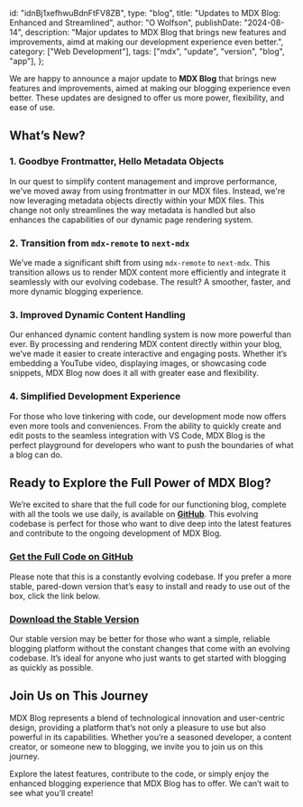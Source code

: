   id: "idnBj1xefhwuBdnFtFV8ZB",
  type: "blog",
  title: "Updates to MDX Blog: Enhanced and Streamlined",
  author: "O Wolfson",
  publishDate: "2024-08-14",
  description:
    "Major updates to MDX Blog that brings new features and improvements, aimd at making our development experience even better.",
  category: ["Web Development"],
  tags: ["mdx", "update", "version", "blog", "app"],
};

We are happy to announce a major update to **MDX Blog** that brings new features and improvements, aimed at making our blogging experience even better. These updates are designed to offer us more power, flexibility, and ease of use.

## What’s New?

### 1. **Goodbye Frontmatter, Hello Metadata Objects**

In our quest to simplify content management and improve performance, we've moved away from using frontmatter in our MDX files. Instead, we're now leveraging metadata objects directly within your MDX files. This change not only streamlines the way metadata is handled but also enhances the capabilities of our dynamic page rendering system.

### 2. **Transition from `mdx-remote` to `next-mdx`**

We’ve made a significant shift from using `mdx-remote` to `next-mdx`. This transition allows us to render MDX content more efficiently and integrate it seamlessly with our evolving codebase. The result? A smoother, faster, and more dynamic blogging experience.

### 3. **Improved Dynamic Content Handling**

Our enhanced dynamic content handling system is now more powerful than ever. By processing and rendering MDX content directly within your blog, we’ve made it easier to create interactive and engaging posts. Whether it’s embedding a YouTube video, displaying images, or showcasing code snippets, MDX Blog now does it all with greater ease and flexibility.

### 4. **Simplified Development Experience**

For those who love tinkering with code, our development mode now offers even more tools and conveniences. From the ability to quickly create and edit posts to the seamless integration with VS Code, MDX Blog is the perfect playground for developers who want to push the boundaries of what a blog can do.

## Ready to Explore the Full Power of MDX Blog?

We’re excited to share that the full code for our functioning blog, complete with all the tools we use daily, is available on **[GitHub](https://github.com/owolfdev/mdx-blog)**. This evolving codebase is perfect for those who want to dive deep into the latest features and contribute to the ongoing development of MDX Blog.

### **[Get the Full Code on GitHub](https://github.com/owolfdev/mdx-blog)**

Please note that this is a constantly evolving codebase. If you prefer a more stable, pared-down version that’s easy to install and ready to use out of the box, click the link below.

### **[Download the Stable Version](https://www.mdxblog.io/install)**

Our stable version may be better for those who want a simple, reliable blogging platform without the constant changes that come with an evolving codebase. It’s ideal for anyone who just wants to get started with blogging as quickly as possible.

## Join Us on This Journey

MDX Blog represents a blend of technological innovation and user-centric design, providing a platform that’s not only a pleasure to use but also powerful in its capabilities. Whether you’re a seasoned developer, a content creator, or someone new to blogging, we invite you to join us on this journey.

Explore the latest features, contribute to the code, or simply enjoy the enhanced blogging experience that MDX Blog has to offer. We can’t wait to see what you’ll create!
